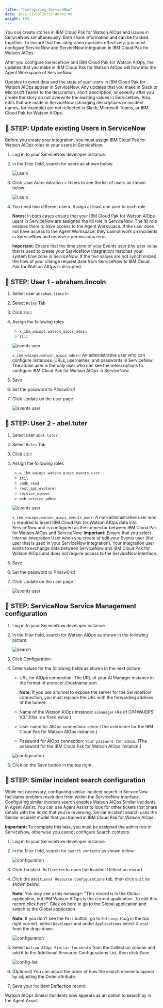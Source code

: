 ```yaml
---
title: "Configuring ServiceNow"
date: 2022-11-03T10:57:46+01:00
weight: 194
---
```




You can create stories in IBM Cloud Pak for Watson AIOps and issues in ServiceNow simultaneously. Both share information and can be tracked together. To ensure that this integration operates effectively, you must configure ServiceNow and ServiceNow integration in IBM Cloud Pak for Watson AIOps. 

After you configure ServiceNow and IBM Cloud Pak for Watson AIOps, the updates that you make in IBM Cloud Pak for Watson AIOps will flow into the Agent Workspace of ServiceNow. 

Updates to event data and the state of your story in IBM Cloud Pak for Watson AIOps appear in ServiceNow. Any updates that you make in Slack or Microsoft Teams to the description, short description, or severity after you create the story do not overwrite the existing values in ServiceNow. Also, edits that are made in ServiceNow (changing descriptions or incident names, for example) are not reflected in Slack, Microsoft Teams, or IBM Cloud Pak for Watson AIOps.


## 🚀 STEP: Update existing Users in ServiceNow


Before you create your integration, you must assign IBM Cloud Pak for Watson AIOps roles to your users in ServiceNow.

1. Log in to your ServiceNow developer instance.
2. In the filter field, search for users as shown below:

    ![users](/images/snow/users.png)

3. Click User Administration > Users to see the list of users as shown below:

    ![users](/images/snow/user-list.png)

4. You need two different users. Assign at least one user to each role.

      **Notes:** In both cases ensure that your IBM Cloud Pak for Watson AIOps users in ServiceNow are assigned the itil role in ServiceNow. The itil role enables them to have access to the Agent Workspace. If the user does not have access to the Agent Workspace, they cannot work on incidents in ServiceNow and receive a permissions error.

      **Important:** Ensure that the time zone of your Events user (the user value that is used to create your ServiceNow integration) matches your system time zone in ServiceNow. If the two values are not synchronized, the flow of your change request data from ServiceNow to IBM Cloud Pak for Watson AIOps is disrupted.
      
      

## 🚀 STEP: User 1 - abraham.lincoln


1. Select user `abraham.lincoln`

2. Select `Roles` Tab
3. Click `Edit`
4. Assign the following roles

	* `x_ibm_waiops.watson_aiops_admin `
	* `itil`

	![events user](/images/snow/user-lincoln-roles.png)
		
		
	`x_ibm_waiops.watson_aiops_admin`: An administrative user who can configure instances, URLs, usernames, and passwords in ServiceNow. The admin user is the only user who can see the menu options to configure IBM Cloud Pak for Watson AIOps in ServiceNow. 
	    

4. Save	
5. Set the password to P4ssw0rd!
6. Click Update on the user page

	![events user](/images/snow/user-lincoln.png)
	




## 🚀 STEP: User 2 - abel.tuter



1. Select user `abel.tuter`

2. Select `Roles` Tab
3. Click `Edit`
4. Assign the following roles

	* `x_ibm_waiops.watson_aiops_events_user`
	* `itil`
	* `cmdb_read`
	* `rest_api_explorer`
	* `service_viewer`
	* `web_service_admin`

	![events user](/images/snow/user-abel-roles.png)
	
	
	`x_ibm_waiops.watson_aiops_events_user`: A non-administrative user who is required to insert IBM Cloud Pak for Watson AIOps data into ServiceNow and is configured as the connector between IBM Cloud Pak for Watson AIOps and ServiceNow. 
	**Important:** Ensure that you select Internal Integration User when you create or edit your Events user (the user that is used in your ServiceNow integration). Your integration user exists to exchange data between ServiceNow and IBM Cloud Pak for Watson AIOps and does not require access to the ServiceNow interface.


4. Save	
5. Set the password to P4ssw0rd!
6. Click Update on the user page

	![events user](/images/snow/user-abel.png)
	






## 🚀 STEP: ServiceNow Service Management configuration


1. Log in to your ServiceNow developer instance.
2. In the filter field, search for Watson AIOps as shown in the following picture:

    ![search](/images/snow/search4waiops.png)

3. Click Configuration.
4. Enter values for the following fields as shown in the next picture.

    * URL for AIOps connection: The URL of your AI Manager instance in the format of protocol://hostname:port.

      **Note:** If you use a tunnel to expose the server for the ServiceNow connection, you must replace the URL with the forwarding address of the tunnel.

    * Name of the Watson AIOps instance: `aimanager` (As of CP4WAIOPS V3.1.1this is a fixed value.)

    * User name for AIOps connection: `admin` (The username for the IBM Cloud Pak for Watson AIOps instance.)

    * Password for AIOps connection: `Your password for admin`. (The password for the IBM Cloud Pak for Watson AIOps instance.)

    ![configuration](/images/snow/configuration.png)

5. Click on the Save button in the top right. 


## 🚀 STEP: Similar incident search configuration


While not necessary, configuring similar incident search in ServiceNow facilitates problem resolution from within the ServiceNow interface. Configuring similar incident search enables Watson AIOps Similar Incidents in Agent Assist. You can use Agent Assist to look for other tickets that share details with the ticket that you're reviewing. Similar incident search uses the Similar incident model that you trained in IBM Cloud Pak for Watson AIOps.

**Important:** To complete this task, you must be assigned the admin role in ServiceNow, otherwise you cannot configure Search contexts.

1. Log in to your ServiceNow developer instance.
2. In the filter field, search for `Search contexts` as shown below:

    ![configuration](/images/snow/search-context.png)

3. Click `Incident Deflection` to open the Incident Deflection record.
4. Click the `Additional Resource Configurations` tab, then click `Edit` as shown below. 

    **Note:** You may see a this message: "This record is in the Global application, but IBM Watson AIOps is the current application. To edit this record click here". Click on here to go to the Global application and switch to the Global application.
    
    **Note:** If you don't see the `Edit` button, go to `Settings` (cog in the top right corner), select `Developer` and under `Applications` select `Global` from the drop-down.

    ![configuration](/images/snow/additional-resources.png)

5. Select `Watson AIOps Similar Incidents` from the Collection column and add it to the Additional Resource Configurations List, then click Save.

    ![config-list](/images/snow/config-list.png)

6. (Optional) You can adjust the order of how the search elements appear by adjusting the Order attribute.
7. Save your Incident Deflection record.

Watson AIOps Similar Incidents now appears as an option to search by in the Agent Assist.



